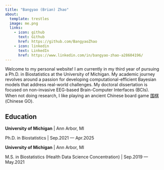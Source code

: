 ```yaml
---
title: "Bangyao (Brian) Zhao"
about:
  template: trestles
  image: me.png
  links:
    - icon: github
      text: Github
      href: https://github.com/BangyaoZhao
    - icon: linkedin
      text: LinkedIn
      href: https://www.linkedin.com/in/bangyao-zhao-a28604196/
---
```


Welcome to my personal website! I am currently in my third year of pursuing a Ph.D. in Biostatistics at the University of Michigan. My academic journey revolves around a passion for developing computational-efficient Bayesian models that address real-world challenges. My doctoral dissertation is focused on non-invasive EEG-based Brain-Computer Interfaces (BCIs). When not doing research, I like playing an ancient Chinese board game [围棋](https://en.wikipedia.org/wiki/Go_(game)) (Chinese GO). 


## Education

**University of Michigan** | Ann Arbor, MI

Ph.D. in Biostatistics | Sep.2021 --- Apr.2025

**University of Michigan** | Ann Arbor, MI

M.S. in Biostatistics (Health Data Science Concentration) | Sep.2019 --- May.2021
